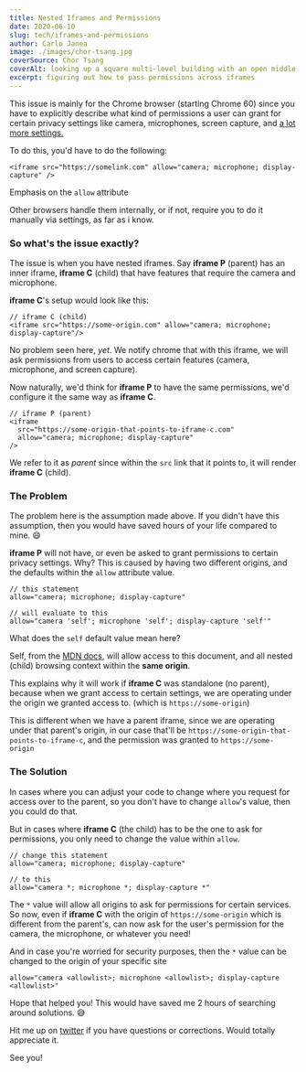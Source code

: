 ```yaml
---
title: Nested Iframes and Permissions
date: 2020-06-10
slug: tech/iframes-and-permissions
author: Carlo Janea
image: ./images/chor-tsang.jpg
coverSource: Chor Tsang
coverAlt: looking up a square multi-level building with an open middle
excerpt: figuring out how to pass permissions across iframes
---
```


This issue is mainly for the Chrome browser (starting Chrome 60) since you have to explicitly describe what kind of permissions a user can grant for certain privacy settings like camera, microphones, screen capture, and [a lot more settings.](https://developer.mozilla.org/en-US/docs/Web/HTTP/Feature_Policy)

To do this, you'd have to do the following:

```
<iframe src="https://somelink.com" allow="camera; microphone; display-capture" />
```

Emphasis on the `allow` attribute

Other browsers handle them internally, or if not, require you to do it manually via settings, as far as i know.

### So what's the issue exactly?

The issue is when you have nested iframes. Say **iframe P** (parent) has an inner iframe, **iframe C** (child) that have features that require the camera and microphone.

**iframe C**'s setup would look like this:

```
// iframe C (child)
<iframe src="https://some-origin.com" allow="camera; microphone; display-capture"/>
```

No problem seen here, _yet_. We notify chrome that with this iframe, we will ask permissions from users to access certain features (camera, microphone, and screen capture).

Now naturally, we'd think for **iframe P** to have the same permissions, we'd configure it the same way as **iframe C**.

```
// iframe P (parent)
<iframe
  src="https://some-origin-that-points-to-iframe-c.com"
  allow="camera; microphone; display-capture"
/>
```

We refer to it as _parent_ since within the `src` link that it points to, it will render **iframe C** (child).

### The Problem

The problem here is the assumption made above. If you didn't have this assumption, then you would have saved hours of your life compared to mine. 😄

**iframe P** will not have, or even be asked to grant permissions to certain privacy settings. Why? This is caused by having two different origins, and the defaults within the `allow` attribute value.

```
// this statement
allow="camera; microphone; display-capture"

// will evaluate to this
allow="camera 'self'; microphone 'self'; display-capture 'self'"
```

What does the `self` default value mean here?

Self, from the [MDN docs](https://developer.mozilla.org/en-US/docs/Web/HTTP/Headers/Feature-Policy/camera), will allow access to this document, and all nested (child) browsing context within the **same origin**.

This explains why it will work if **iframe C** was standalone (no parent), because when we grant access to certain settings, we are operating under the origin we granted access to. (which is `https://some-origin`)

This is different when we have a parent iframe, since we are operating under that parent's origin, in our case that'll be `https://some-origin-that-points-to-iframe-c`, and the permission was granted to `https://some-origin`

### The Solution

In cases where you can adjust your code to change where you request for access over to the parent, so you don't have to change `allow`'s value, then you could do that.

But in cases where **iframe C** (the child) has to be the one to ask for permissions, you only need to change the value within `allow`.

```
// change this statement
allow="camera; microphone; display-capture"

// to this
allow="camera *; microphone *; display-capture *"
```

The `*` value will allow all origins to ask for permissions for certain services. So now, even if **iframe C** with the origin of `https://some-origin` which is different from the parent's, can now ask for the user's permission for the camera, the microphone, or whatever you need!

And in case you're worried for security purposes, then the `*` value can be changed to the origin of your specific site

```
allow="camera <allowlist>; microphone <allowlist>; display-capture <allowlist>"
```

Hope that helped you! This would have saved me 2 hours of searching around solutions. 😅

Hit me up on [twitter](https://twitter.com/carlojanea) if you have questions or corrections. Would totally appreciate it.

See you!
